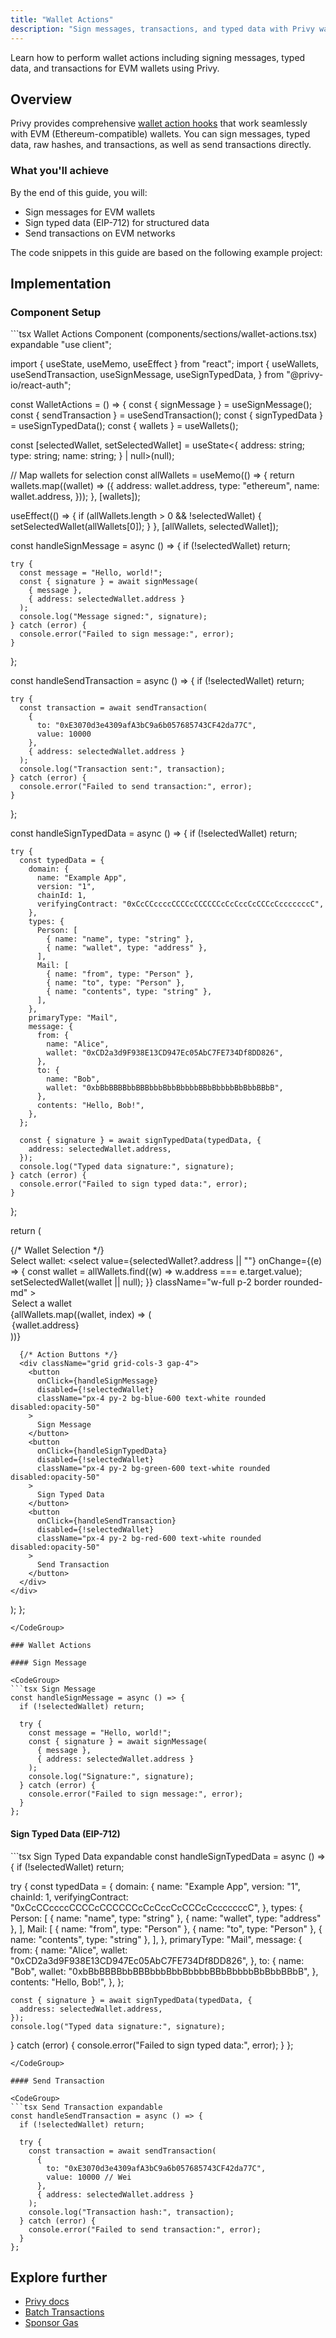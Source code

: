 ```yaml
---
title: "Wallet Actions"
description: "Sign messages, transactions, and typed data with Privy wallets"
---
```



Learn how to perform wallet actions including signing messages, typed data, and transactions for EVM wallets using Privy.

## Overview

Privy provides comprehensive [wallet action hooks](https://docs.privy.io/wallets/using-wallets/ethereum/send-a-transaction) that work seamlessly with EVM (Ethereum-compatible) wallets. You can sign messages, typed data, raw hashes, and transactions, as well as send transactions directly.

### What you'll achieve

By the end of this guide, you will:

- Sign messages for EVM wallets
- Sign typed data (EIP-712) for structured data
- Send transactions on EVM networks

The code snippets in this guide are based on the following example project:

<GithubRepoCard
  title="Base Account Privy Template"
  githubUrl="https://github.com/base/base-account-privy"
/>

## Implementation

### Component Setup

<CodeGroup>
```tsx Wallet Actions Component (components/sections/wallet-actions.tsx) expandable
"use client";

import { useState, useMemo, useEffect } from "react";
import {
  useWallets,
  useSendTransaction,
  useSignMessage,
  useSignTypedData,
} from "@privy-io/react-auth";

const WalletActions = () => {
  const { signMessage } = useSignMessage();
  const { sendTransaction } = useSendTransaction();
  const { signTypedData } = useSignTypedData();
  const { wallets } = useWallets();

const [selectedWallet, setSelectedWallet] = useState<{
    address: string;
    type: string;
    name: string;
  } | null>(null);

  // Map wallets for selection
  const allWallets = useMemo(() => {
    return wallets.map((wallet) => ({
      address: wallet.address,
      type: "ethereum",
      name: wallet.address,
    }));
  }, [wallets]);

  useEffect(() => {
    if (allWallets.length > 0 && !selectedWallet) {
      setSelectedWallet(allWallets[0]);
    }
  }, [allWallets, selectedWallet]);

  const handleSignMessage = async () => {
    if (!selectedWallet) return;
    
    try {
      const message = "Hello, world!";
      const { signature } = await signMessage(
        { message },
        { address: selectedWallet.address }
      );
      console.log("Message signed:", signature);
    } catch (error) {
      console.error("Failed to sign message:", error);
    }
  };


  const handleSendTransaction = async () => {
    if (!selectedWallet) return;
    
    try {
      const transaction = await sendTransaction(
        { 
          to: "0xE3070d3e4309afA3bC9a6b057685743CF42da77C", 
          value: 10000 
        },
        { address: selectedWallet.address }
      );
      console.log("Transaction sent:", transaction);
    } catch (error) {
      console.error("Failed to send transaction:", error);
    }
  };

  const handleSignTypedData = async () => {
    if (!selectedWallet) return;
    
    try {
      const typedData = {
        domain: {
          name: "Example App",
          version: "1",
          chainId: 1,
          verifyingContract: "0xCcCCccccCCCCcCCCCCCcCcCccCcCCCcCcccccccC",
        },
        types: {
          Person: [
            { name: "name", type: "string" },
            { name: "wallet", type: "address" },
          ],
          Mail: [
            { name: "from", type: "Person" },
            { name: "to", type: "Person" },
            { name: "contents", type: "string" },
          ],
        },
        primaryType: "Mail",
        message: {
          from: {
            name: "Alice",
            wallet: "0xCD2a3d9F938E13CD947Ec05AbC7FE734Df8DD826",
          },
          to: {
            name: "Bob",
            wallet: "0xbBbBBBBbbBBBbbbBbbBbbbbBBbBbbbbBbBbbBBbB",
          },
          contents: "Hello, Bob!",
        },
      };

      const { signature } = await signTypedData(typedData, {
        address: selectedWallet.address,
      });
      console.log("Typed data signature:", signature);
    } catch (error) {
      console.error("Failed to sign typed data:", error);
    }
  };

  return (
    <div className="space-y-4">
      {/* Wallet Selection */}
      <div>
        <label className="block text-sm font-medium mb-2">Select wallet:</label>
        <select
          value={selectedWallet?.address || ""}
          onChange={(e) => {
            const wallet = allWallets.find((w) => w.address === e.target.value);
            setSelectedWallet(wallet || null);
          }}
          className="w-full p-2 border rounded-md"
        >
          <option value="">Select a wallet</option>
          {allWallets.map((wallet, index) => (
            <option key={index} value={wallet.address}>
              {wallet.address}
            </option>
          ))}
        </select>
      </div>

      {/* Action Buttons */}
      <div className="grid grid-cols-3 gap-4">
        <button 
          onClick={handleSignMessage}
          disabled={!selectedWallet}
          className="px-4 py-2 bg-blue-600 text-white rounded disabled:opacity-50"
        >
          Sign Message
        </button>
        <button 
          onClick={handleSignTypedData}
          disabled={!selectedWallet}
          className="px-4 py-2 bg-green-600 text-white rounded disabled:opacity-50"
        >
          Sign Typed Data
        </button>
        <button 
          onClick={handleSendTransaction}
          disabled={!selectedWallet}
          className="px-4 py-2 bg-red-600 text-white rounded disabled:opacity-50"
        >
          Send Transaction
        </button>
      </div>
    </div>
  );
};
```
</CodeGroup>

### Wallet Actions

#### Sign Message

<CodeGroup>
```tsx Sign Message
const handleSignMessage = async () => {
  if (!selectedWallet) return;
  
  try {
    const message = "Hello, world!";
    const { signature } = await signMessage(
      { message },
      { address: selectedWallet.address }
    );
    console.log("Signature:", signature);
  } catch (error) {
    console.error("Failed to sign message:", error);
  }
};
```
</CodeGroup>

#### Sign Typed Data (EIP-712)

<CodeGroup>
```tsx Sign Typed Data expandable
const handleSignTypedData = async () => {
  if (!selectedWallet) return;
  
  try {
    const typedData = {
      domain: {
        name: "Example App",
        version: "1",
        chainId: 1,
        verifyingContract: "0xCcCCccccCCCCcCCCCCCcCcCccCcCCCcCcccccccC",
      },
      types: {
        Person: [
          { name: "name", type: "string" },
          { name: "wallet", type: "address" },
        ],
        Mail: [
          { name: "from", type: "Person" },
          { name: "to", type: "Person" },
          { name: "contents", type: "string" },
        ],
      },
      primaryType: "Mail",
      message: {
        from: {
          name: "Alice",
          wallet: "0xCD2a3d9F938E13CD947Ec05AbC7FE734Df8DD826",
        },
        to: {
          name: "Bob",
          wallet: "0xbBbBBBBbbBBBbbbBbbBbbbbBBbBbbbbBbBbbBBbB",
        },
        contents: "Hello, Bob!",
      },
    };

    const { signature } = await signTypedData(typedData, {
      address: selectedWallet.address,
    });
    console.log("Typed data signature:", signature);
  } catch (error) {
    console.error("Failed to sign typed data:", error);
  }
};
```
</CodeGroup>

#### Send Transaction

<CodeGroup>
```tsx Send Transaction expandable
const handleSendTransaction = async () => {
  if (!selectedWallet) return;
  
  try {
    const transaction = await sendTransaction(
      { 
        to: "0xE3070d3e4309afA3bC9a6b057685743CF42da77C", 
        value: 10000 // Wei
      },
      { address: selectedWallet.address }
    );
    console.log("Transaction hash:", transaction);
  } catch (error) {
    console.error("Failed to send transaction:", error);
  }
};
```
</CodeGroup>

## Explore further

- [Privy docs](https://docs.privy.io/)
- [Batch Transactions](/base-account/improve-ux/batch-transactions)
- [Sponsor Gas](/base-account/improve-ux/sponsor-gas/paymasters)